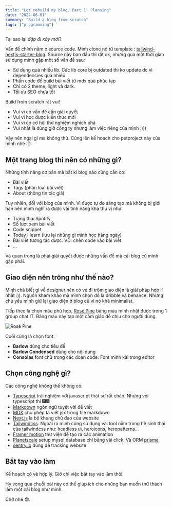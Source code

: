 ---
title: "Let rebuild my blog. Part 1: Planning"
date: "2022-06-01"
summary: "Build a blog from scratch"
tags: ["programming"]
---

Tại sao lại _đập đi xây mới_?

Vấn đề chính nằm ở source code. Mình clone nó từ template : [tailwind-nextjs-starter-blog](https://github.com/timlrx/tailwind-nextjs-starter-blog). Source này ban đầu thì rất ok, nhưng qua một thời gian sử dụng mình gặp một số vấn đề sau:

- Sử dụng quá nhiều lib. Các lib core bị outdated thì ko update dc vì dependencies quá nhiều
- Phần code để build bài viết từ mdx quá phức tạp
- Chỉ có 2 theme, light và dark.
- Tối ưu SEO chưa tốt

Build from scratch rất vui!

- Vui vì có vấn đề cần giải quyết
- Vui vì học được kiến thức mới
- Vui vì có cơ hội thử nghiệm nghịch phá
- Vui nhất là dùng giờ công ty nhưng làm việc riêng của mình :)))

Vậy nên ngại gì mà không thử. Cùng lên kế hoạch cho petproject này của mình nhé :D.

## Một trang blog thì nên có những gì?

Những tính năng cơ bản mà bất kì blog nào cũng cần có:

- Bài viết
- Tags (phân loại bài viết)
- About (thông tin tác giả)

Tuy nhiên, đối với blog của mình. Vì được tự do sáng tạo mà không bị giới hạn nên mình nghĩ ra được vài tính năng khá thú vị như:

- Trạng thái Spotify
- Số lượt xem bài viết
- Code snippet
- Today I learn (lưu lại những gì mình học hàng ngày)
- Bài viết tương tác được. VD: chèn code vào bài viết
- ...

Và quan trọng là phải giải quyết được những vấn đề mà cái blog cũ mình gặp phải.

## Giao diện nên trông như thế nào?

Mình chả biết gì về designer nên có vẻ đi trộm giao diện là giải pháp hợp lí nhất :)). Nguồn kham khảo mà mình chọn đó là dribble và behance. Nhưng chủ yếu mình giữ lại giao diện ở blog cũ vì nó khá minimalist.

Tiếp theo là chọn màu phù hợp, [Rosé Pine](https://rosepinetheme.com/) bảng màu mình nhặt được trong 1 group chat IT. Bảng màu này tạo một cảm giác dễ chịu cho người dùng.

![Rosé Pine](/static/images/2022/rosepine.png)

Cuối cùng là chọn font:

- **Barlow** dùng cho tiêu đề
- **Barlow Condensed** dùng cho nội dung
- **Consolas** font chữ trong các đoạn code. Font mình xài trong editor

## Chọn công nghệ gì?

Các công nghệ không thể không có:

- [Typescript](https://www.typescriptlang.org/) trải nghiệm với javascript thật sự rất chán. Nhưng với typescript thì 🎆🎆
- [Markdown](https://www.markdownguide.org/) ngôn ngữ tuyệt vời để viết
- [MDX](https://mdxjs.com/) cho phép ta viết jsx trong file markdown
- [Next.js](https://nextjs.org/) là bộ khung chủ đạo của website
- [Tailwindcss](https://tailwindcss.com/). Ngoài ra mình cũng sử dụng vài tool nằm trong hệ sinh thái của tailwindcss như: headless ui, heroicons, heropatterns...
- [Framer motion](https://www.framer.com/motion/) thư viện để tạo ra các animation
- [Planetscale](https://planetscale.com/) setup mysql database chỉ bằng vài click. Và ORM [prisma](https://www.prisma.io/)
- [sentry.io](https://sentry.io/) dùng để tracking website

## Bắt tay vào làm

Kế hoạch có vẻ hợp lý. Giờ chỉ việc bắt tay vào làm thôi.

Hy vọng qua chuỗi bài này có thể giúp ích cho những bạn muốn thử thách làm một cái blog như minh.

Chờ nhé 😎.
